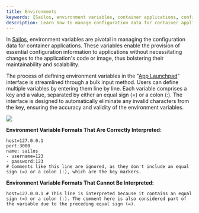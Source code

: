 ```yaml
---
title: Environments
keywords: [Sailos, environment variables, container applications, configuration management, App Launchpad]
description: Learn how to manage configuration data for container applications in Sailos using environment variables for better maintainability and scalability.
---
```


In [Sailos](https://usw.sailos.io), environment variables are pivotal in managing the configuration data for container
applications. These variables enable the provision of essential configuration information to applications without
necessitating changes to the application's code or image, thus bolstering their maintainability and scalability.

The process of defining environment variables in the "[App Launchpad](/guides/applaunchpad/applaunchpad.md)" interface
is streamlined through a bulk input method. Users can define multiple variables by entering them line by line. Each
variable comprises a key and a value, separated by either an equal sign (=) or a colon (:). The interface is designed to
automatically eliminate any invalid characters from the key, ensuring the accuracy and validity of the environment
variables.

![](./images/sailos-environments.png)

**Environment Variable Formats That Are Correctly Interpreted:**

```shell
host=127.0.0.1
port:3000
name: sailos
- username=123
- password:123
# Comments like this line are ignored, as they don't include an equal sign (=) or a colon (:), which are the key markers.
```

**Environment Variable Formats That Cannot Be Interpreted:**

```shell
host=127.0.0.1 # This line is interpreted because it contains an equal sign (=) or a colon (:). The comment here is also considered part of the variable due to the preceding equal sign (=).
```